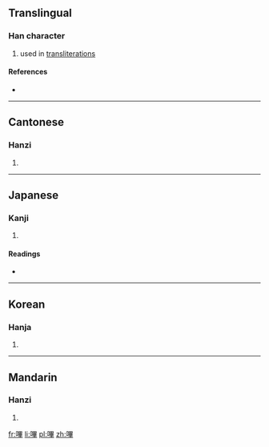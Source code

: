 {{also|哔}}
==Translingual==

===Han character===
{{Han char|rn=30|rad=口|as=11|sn=14|four=6605<sub>4</sub>|canj=口田廿十 (RWTJ)}}

# used in [[transliteration]]s

====References====
* {{Han ref|kx=0204.120|dkj=04139|dj=0426.320|hdz=10667.070|uh=55F6|ud=22006|bh=B9CD|bd=47565}}

----

==Cantonese==

===Hanzi===
{{yue-hanzi|jyut=|y=[[bat1]]|sim=哔}}

# {{defn|lang=yue|sort=口11}}

----

==Japanese==

===Kanji===
{{ja-kanji|grade=|rs=口11}}

# {{defn|lang=ja|sort=口11}}

====Readings====
* {{ja-readings|on=[[ひつ]] (hitsu), [[ひち]] (hichi)|kun=}}

----

==Korean==

===Hanja===
{{ko-hanja|hangeul=필|rv=pil|mr=p'il}}

# {{defn|lang=ko|sort=口11}}

----

==Mandarin==

===Hanzi===
{{cmn-hanzi|sim=哔|pin=[[bì]] ([[bi4]])|wg=pi<sup>4</sup>}}

# {{defn|lang=cmn|sort=口11}}

[[fr:嗶]]
[[li:嗶]]
[[pl:嗶]]
[[zh:嗶]]
